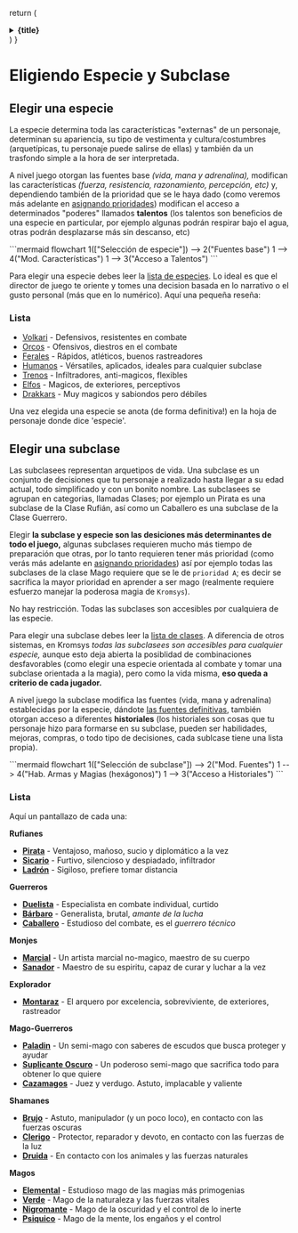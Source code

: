 
  return (
    <details
      className="last-of-type:mb-0 rounded-lg bg-neutral-50 dark:bg-neutral-800 p-2 mt-4"
    >
      <summary>
        <strong className="text-lg">{title}</strong>
      </summary>
      <div className="nx-p-2">{children}</div>
    </details>
  )
}

# Eligiendo Especie y Subclase

## Elegir una especie

La especie determina toda las características "externas" de un personaje, 
determinan su apariencia, su tipo de vestimenta y cultura/costumbres (arquetípicas, 
tu personaje puede salirse de ellas) y también da un trasfondo simple a la hora 
de ser interpretada. 

A nivel juego otorgan las fuentes base _(vida, mana y adrenalina),_ modifican las
características _(fuerza, resistencia, razonamiento, percepción, etc)_ y, 
dependiendo también de la prioridad que se le haya dado (como veremos más 
adelante en [asignando prioridades](/docs/character-creation/02)) modifican 
el acceso a determinados "poderes" llamados **talentos** (los talentos son 
beneficios de una especie en particular, por ejemplo algunas podrán respirar 
bajo el agua, otras podrán desplazarse más sin descanso, etc)

<HiddenDiagram title="Diagrama de implicancias">
```mermaid
flowchart
	1(["Selección de especie"]) --> 2("Fuentes base")
	1 --> 4("Mod. Características")
  1 --> 3("Acceso a Talentos")
```
</HiddenDiagram>

Para elegir una especie debes leer la [lista de especies](/docs/list-species). 
Lo ideal es que el director de juego te oriente y tomes una decision basada en 
lo narrativo o el gusto personal (más que en lo numérico). Aquí una pequeña reseña:

### Lista
* [Volkari](/docs/list-species/volkari) - Defensivos, resistentes en combate
* [Orcos](/docs/list-species/orc) - Ofensivos, diestros en el combate
* [Ferales](/docs/list-species/feral) - Rápidos, atléticos, buenos rastreadores
* [Humanos](/docs/list-species/human) - Vérsatiles, aplicados, ideales para cualquier subclase
* [Trenos](/docs/list-species/treno) - Infiltradores, anti-magicos, flexibles
* [Elfos](/docs/list-species/elf) - Magicos, de exteriores, perceptivos
* [Drakkars](/docs/list-species/drakkars) - Muy magicos y sabiondos pero débiles

<Callout type="info">Una vez elegida una especie se anota (de forma definitiva!) 
en la hoja de personaje donde dice 'especie'.</Callout>

## Elegir una subclase

Las subclasees representan arquetipos de vida. Una subclase es un conjunto de 
decisiones que tu personaje a realizado hasta llegar a su edad actual, todo 
simplificado y con un bonito nombre. Las subclasees se agrupan en categorias, 
llamadas Clases; por ejemplo un Pirata es una subclase de la Clase Rufián, 
así como un Caballero es una subclase de la Clase Guerrero. 

Elegir **la subclase y especie son las desiciones más determinantes de todo el 
juego,** algunas subclases requieren mucho más tiempo de preparación que otras, 
por lo tanto requieren tener más prioridad (como verás más adelante en 
[asignando prioridades](/docs/character-creation/02)) así por ejemplo todas
las subclases de la clase Mago requiere que se le de `prioridad A`; es decir se 
sacrifica la mayor prioridad en aprender a ser mago (realmente requiere esfuerzo
manejar la poderosa magia de `Kromsys`).

<Callout type="info">No hay restricción. Todas las subclases son accesibles por 
cualquiera de las especie.</Callout>

Para elegir una subclase debes leer la [lista de clases](/docs/list-classes). 
A diferencia de otros sistemas, en Kromsys *todas las subclasees son accesibles 
para cualquier especie,* aunque esto deja abierta la posiblidad de combinaciones 
desfavorables (como elegir una especie orientada al combate y tomar una subclase
orientada a la magia), pero como la vida misma, **eso queda a criterio de cada 
jugador.**

A nivel juego la subclase modifica las fuentes (vida, mana y adrenalina) 
establecidas por la especie, dándote 
[las fuentes definitivas](/docs/character-creation/creation-tables/TC3),
también otorgan acceso a diferentes **historiales** (los historiales son cosas que
tu personaje hizo para formarse en su subclase, pueden ser habilidades, mejoras,
compras, o todo tipo de decisiones, cada sublcase tiene una lista propia).

<HiddenDiagram title="Diagrama de implicancias">
```mermaid
flowchart
	1(["Selección de subclase"]) --> 2("Mod. Fuentes")
	1 --> 4("Hab. Armas y Magias (hexágonos)")
  1 --> 3("Acceso a Historiales")
```
</HiddenDiagram>

### Lista
Aquí un pantallazo de cada una:

**Rufianes**
* **[Pirata](/docs/list-classes/ruffian/pirate)** - Ventajoso, mañoso, sucio y diplomático a la vez
* **[Sicario](/docs/list-classes/ruffian/assasin)** - Furtivo, silencioso y despiadado, infiltrador
* **[Ladrón](/docs/list-classes/ruffian/thief)** - Sigiloso, prefiere tomar distancia

**Guerreros**
* **[Duelista](/docs/list-classes/warrior/duelist)** - Especialista en combate individual, curtido
* **[Bárbaro](/docs/list-classes/warrior/barbarian)** - Generalista, brutal, _amante de la lucha_
* **[Caballero](/docs/list-classes/warrior/knight)** - Estudioso del combate, es el _guerrero técnico_

**Monjes**
* **[Marcial](/docs/list-classes/monk/martial)** - Un artista marcial no-magico, maestro de su cuerpo
* **[Sanador](/docs/list-classes/monk/healer)** - Maestro de su espiritu, capaz de curar y luchar a la vez

**Explorador**
* **[Montaraz](/docs/list-classes/explorer/ranger)** - El arquero por excelencia, sobreviviente, de exteriores, rastreador

**Mago-Guerreros**
* **[Paladin](/docs/list-classes/w-mage/paladin)** - Un semi-mago con saberes de escudos que busca proteger y ayudar
* **[Suplicante Oscuro](/docs/list-classes/w-mage/dark-supplicant)** - Un poderoso semi-mago que sacrifica todo para obtener lo que quiere
* **[Cazamagos](/docs/list-classes/w-mage/mage-hunter')** -  Juez y verdugo. Astuto, implacable y valiente

**Shamanes**
* **[Brujo](/docs/list-classes/shaman/witch)** - Astuto, manipulador (y un poco loco), en contacto con las fuerzas oscuras
* **[Clerigo](/docs/list-classes/shaman/cleric)** - Protector, reparador y devoto, en contacto con las fuerzas de la luz
* **[Druida](/docs/list-classes/shaman/druid)** - En contacto con los animales y las fuerzas naturales

**Magos**
* **[Elemental](/docs/list-classes/mage/elemental)** - Estudioso mago de las magias más primogenias
* **[Verde](/docs/list-classes/mage/green)** - Mago de la naturaleza y las fuerzas vitales
* **[Nigromante](/docs/list-classes/mage/necro)** - Mago de la oscuridad y el control de lo inerte
* **[Psiquico](/docs/list-classes/mage/psi)** - Mago de la mente, los engaños y el control
